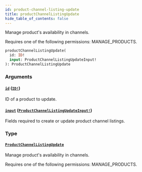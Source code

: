 ```yaml
---
id: product-channel-listing-update
title: productChannelListingUpdate
hide_table_of_contents: false
---
```


Manage product's availability in channels.

Requires one of the following permissions: MANAGE_PRODUCTS.

```graphql
productChannelListingUpdate(
  id: ID!
  input: ProductChannelListingUpdateInput!
): ProductChannelListingUpdate
```

### Arguments

#### [`id`](#) ([`ID!`](../../../developer/api-reference/scalars/id))

ID of a product to update.

#### [`input`](#) ([`ProductChannelListingUpdateInput!`](../../../developer/api-reference/inputs/product-channel-listing-update-input))

Fields required to create or update product channel listings.

### Type

#### [`ProductChannelListingUpdate`](../../../developer/api-reference/objects/product-channel-listing-update)

Manage product's availability in channels.

Requires one of the following permissions: MANAGE_PRODUCTS.
